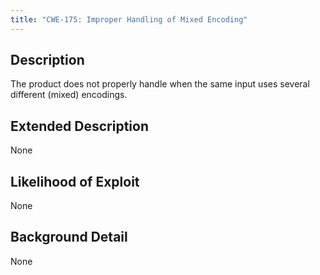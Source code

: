 ```yaml
---
title: "CWE-175: Improper Handling of Mixed Encoding"
---
```


## Description
The product does not properly handle when the same input uses several different (mixed) encodings.

## Extended Description
None

## Likelihood of Exploit
None

## Background Detail
None
        